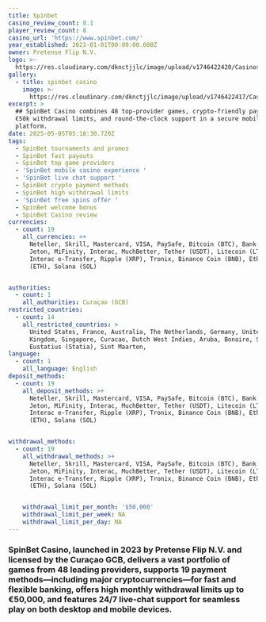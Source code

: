 ```yaml
---
title: Spinbet
casino_review_count: 8.1
player_review_count: 8
casino_url: 'https://www.spinbet.com/'
year_established: 2023-01-01T00:00:00.000Z
owner: Pretense Flip N.V.
logo: >-
  https://res.cloudinary.com/dknctjjlc/image/upload/v1746422420/Casinos/Spinbet/Screenshot_2025-05-05_at_8.19.34_o1bst9.png
gallery:
  - title: spinbet casino
    image: >-
      https://res.cloudinary.com/dknctjjlc/image/upload/v1746422417/Casinos/Spinbet/Screenshot_2025-05-05_at_8.19.51_j70kzo.png
excerpt: >
  ## SpinBet Casino combines 48 top‑provider games, crypto‑friendly payments,
  €50k withdrawal limits, and round‑the‑clock support in a secure mobile‑first
  platform.
date: 2025-05-05T05:18:30.720Z
tags:
  - SpinBet tournaments and promos
  - SpinBet fast payouts
  - SpinBet top game providers
  - 'SpinBet mobile casino experience '
  - 'SpinBet live chat support '
  - SpinBet crypto payment methods
  - SpinBet high withdrawal limits
  - 'SpinBet free spins offer '
  - SpinBet welcome bonus
  - SpinBet Casino review
currencies:
  - count: 19
    all_currencies: >+
      Neteller, Skrill, Mastercard, VISA, PaySafe, Bitcoin (BTC), Bank transfer,
      Jeton, MiFinity, Interac, MuchBetter, Tether (USDT), Litecoin (LTC),
      Interac e-Transfer, Ripple (XRP), Tronix, Binance Coin (BNB), Ethereum
      (ETH), Solana (SOL)


authorities:
  - count: 1
    all_authorities: Curaçao (GCB)
restricted_countries:
  - count: 14
    all_restricted_countries: >
      United States, France, Australia, The Netherlands, Germany, United
      Kingdom, Singapore, Curacao, Dutch West Indies, Aruba, Bonaire, Saba, Sint
      Eustatius (Statia), Sint Maarten,
language:
  - count: 1
    all_language: English
deposit_methods:
  - count: 19
    all_deposit_methods: >+
      Neteller, Skrill, Mastercard, VISA, PaySafe, Bitcoin (BTC), Bank transfer,
      Jeton, MiFinity, Interac, MuchBetter, Tether (USDT), Litecoin (LTC),
      Interac e-Transfer, Ripple (XRP), Tronix, Binance Coin (BNB), Ethereum
      (ETH), Solana (SOL)


withdrawal_methods:
  - count: 19
    all_withdrawal_methods: >+
      Neteller, Skrill, Mastercard, VISA, PaySafe, Bitcoin (BTC), Bank transfer,
      Jeton, MiFinity, Interac, MuchBetter, Tether (USDT), Litecoin (LTC),
      Interac e-Transfer, Ripple (XRP), Tronix, Binance Coin (BNB), Ethereum
      (ETH), Solana (SOL)


    withdrawal_limit_per_month: '$50,000'
    withdrawal_limit_per_week: NA
    withdrawal_limit_per_day: NA
---
```


### SpinBet Casino, launched in 2023 by Pretense Flip N.V. and licensed by the Curaçao GCB, delivers a vast portfolio of games from 48 leading providers, supports 19 payment methods—including major cryptocurrencies—for fast and flexible banking, offers high monthly withdrawal limits up to €50,000, and features 24/7 live‑chat support for seamless play on both desktop and mobile devices. 
